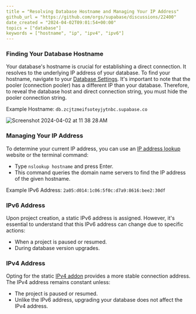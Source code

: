 ```yaml
---
title = "Resolving Database Hostname and Managing Your IP Address"
github_url = "https://github.com/orgs/supabase/discussions/22400"
date_created = "2024-04-02T09:01:54+00:00"
topics = ["database"]
keywords = ["hostname", "ip", "ipv4", "ipv6"]
---
```


### Finding Your Database Hostname

Your database's hostname is crucial for establishing a direct connection. It resolves to the underlying IP address of your database. To find your hostname, navigate to your [Database Settings](https://supabase.com/dashboard/project/_/settings/database). It's important to note that the pooler (connection pooler) has a different IP than your database. Therefore, to reveal the database host and direct connection string, you must hide the pooler connection string.

Example Hostname: `db.zcjtzmeifsoteyjytnbc.supabase.co`

![Screenshot 2024-04-02 at 11 38 28 AM](/img/troubleshooting/565c96e0-cbb9-4e7a-b0aa-5b423afc0ada.png)

### Managing Your IP Address

To determine your current IP address, you can use an [IP address lookup](https://whatismyipaddress.com/hostname-ip) website or the terminal command:

- Type `nslookup hostname` and press Enter.
- This command queries the domain name servers to find the IP address of the given hostname.

Example IPv6 Address: `2a05:d014:1c06:5f0c:d7a9:8616:bee2:30df`

### IPv6 Address

Upon project creation, a static IPv6 address is assigned. However, it's essential to understand that this IPv6 address can change due to specific actions:

- When a project is paused or resumed.
- During database version upgrades.

### IPv4 Address

Opting for the static [IPv4 addon](https://supabase.com/docs/guides/platform/ipv4-address) provides a more stable connection address. The IPv4 address remains constant unless:

- The project is paused or resumed.
- Unlike the IPv6 address, upgrading your database does not affect the IPv4 address.
